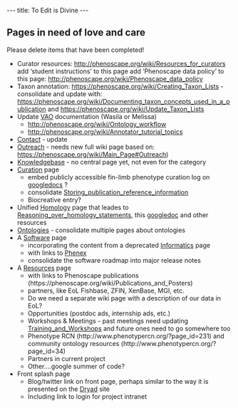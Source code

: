---
title: To Edit is Divine
---

==Pages in need of love and care==

Please delete items that have been completed!

*Curator resources: http://phenoscape.org/wiki/Resources_for_curators add ‘student instructions’ to this page add ‘Phenoscape data policy’ to this page: http://phenoscape.org/wiki/Phenoscape_data_policy
* Taxon annotation: https://phenoscape.org/wiki/Creating_Taxon_Lists - consolidate and update with: https://phenoscape.org/wiki/Documenting_taxon_concepts_used_in_a_publication and https://phenoscape.org/wiki/Update_Taxon_Lists
* Update [[Vertebrate_Musculoskeletal_Anatomy_Ontology_.28VAO.29|VAO]] documentation (Wasila or Melissa)
** http://phenoscape.org/wiki/Ontology_workflow
** http://phenoscape.org/wiki/Annotator_tutorial_topics
* [[Contact]] - update
* [[Outreach]] - needs new full wiki page based on: https://phenoscape.org/wiki/Main_Page#Outreach)
* [[Knowledgebase]] - no central page yet, not even for the category
* [[Curation]] page
** embed publicly accessible fin-limb phenotype curation log on [https://docs.google.com/spreadsheet/ccc?key=0Aj8NJdyb-leqdEhPRjgzakV4NWxXdWNYanFjMVJoTlE&hl=en_US#gid=0 googledocs] ?
** consolidate [[Storing_publication_reference_information]]
** Biocreative entry?
* Unified [[Homology]] page that leades to [[Reasoning_over_homology_statements]], this [https://docs.google.com/spreadsheet/ccc?key=0Apgi__7Z2km5dHQ2eTRWeEpCOWwtS2VIZC1tM2lPbUE&hl=en_US#gid=0 googledoc] and other resources
* [[Ontologies]] - consolidate multiple pages about ontologies
* A [[Software]] page
** incorporating the content from a deprecated [[Informatics]] page
** with links to [[Phenex]]
** consolidate the software roadmap into major release notes
* A [[Resources]] page
** with links to Phenoscape publications (https://phenoscape.org/wiki/Publications_and_Posters)
** partners, like EoL  Fishbase, ZFIN, XenBase, MGI, etc.
** Do we need a separate wiki page with a description of our data in EoL?
** Opportunities (postdoc ads, internship ads, etc.)
** Workshops &  Meetings - past meetings need updating [[Training_and_Workshops]] and future ones need to go somewhere too
** Phenotype RCN (http://www.phenotypercn.org/?page_id=231) and community ontology resources (http://www.phenotypercn.org/?page_id=34)
** Partners in current project
** Other....google summer of code?
* Front splash page
** Blog/twitter link on front page, perhaps similar to the way it is presented on the [http://datadryad.org/ Dryad] site
** Including link to login for project intranet